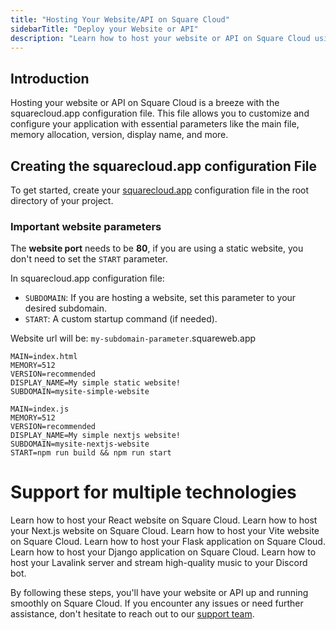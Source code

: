 ```yaml
---
title: "Hosting Your Website/API on Square Cloud"
sidebarTitle: "Deploy your Website or API"
description: "Learn how to host your website or API on Square Cloud using the squarecloud.app configuration file."
---
```


## Introduction

Hosting your website or API on Square Cloud is a breeze with the squarecloud.app configuration file. This file allows you to customize and configure your application with essential parameters like the main file, memory allocation, version, display name, and more.

## Creating the squarecloud.app configuration File
To get started, create your [squarecloud.app](./how-to-create-your-squarecloud-configuration-file) configuration file in the root directory of your project.

### Important website parameters
The **website port** needs to be **80**, if you are using a static website, you don't need to set the `START` parameter.

In squarecloud.app configuration file:
- `SUBDOMAIN`: If you are hosting a website, set this parameter to your desired subdomain.
- `START`: A custom startup command (if needed).


<Note>Website url will be: `my-subdomain-parameter`.squareweb.app</Note>
```systemd This example host a website without custom startup command
MAIN=index.html
MEMORY=512
VERSION=recommended
DISPLAY_NAME=My simple static website!
SUBDOMAIN=mysite-simple-website
```

```systemd This example use all parameters and custom startup command in a website
MAIN=index.js
MEMORY=512
VERSION=recommended
DISPLAY_NAME=My simple nextjs website!
SUBDOMAIN=mysite-nextjs-website
START=npm run build && npm run start
```

# Support for multiple technologies

<CardGroup cols={2}>
  <Card title="React" icon="react" href="https://docs.squarecloud.app/articles/how-to-deploy-your-react-website">
    Learn how to host your React website on Square Cloud.
  </Card>
  <Card title="Next.js" icon="node-js" href="https://docs.squarecloud.app/articles/how-to-deploy-your-next-website">
    Learn how to host your Next.js website on Square Cloud.
  </Card>
  <Card title="Vite" icon="rocket" href="https://docs.squarecloud.app/articles/how-to-deploy-your-vite-website">
    Learn how to host your Vite website on Square Cloud.
  </Card>
  <Card title="Flask" icon="flask" href="https://docs.squarecloud.app/articles/how-to-deploy-your-flask-application">
    Learn how to host your Flask application on Square Cloud.
  </Card>
  <Card title="Django" icon="python" href="https://docs.squarecloud.app/articles/how-to-deploy-your-django-application">
    Learn how to host your Django application on Square Cloud.
  </Card>
  <Card title="Lavalink" icon="java" href="https://docs.squarecloud.app/articles/how-to-create-your-lavalink-server">
    Learn how to host your Lavalink server and stream high-quality music to your Discord bot.
  </Card>
</CardGroup>

By following these steps, you'll have your website or API up and running smoothly on Square Cloud. If you encounter any issues or need further assistance, don't hesitate to reach out to our [support team](../company/support).
